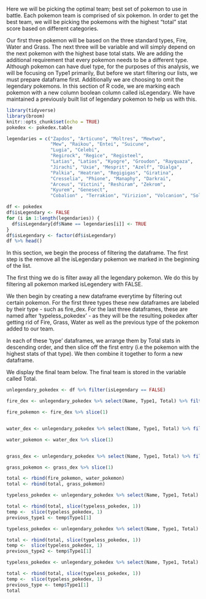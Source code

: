 Here we will be picking the optimal team; best set of pokemon to use in battle. Each pokemon team is comprised of six pokemon. In order to get the best team, we will be picking the pokemons with the highest "total" stat score based on different categories. 

Our first three pokemon will be based on the three standard types, Fire, Water and Grass. The next three will be variable and will simply depend on the next pokemon with the highest base total stats. We are adding the additional requirement that every pokemon needs to be a different type. Although pokemon can have duel type, for the purposes of this analysis, we will be focusing on Type1 primarily, 
But before we start filtering our lists, we must prepare dataframe first. Additionally we are choosing to omit the legendary pokemons. In this section of R code, we are marking each pokemon with a new column boolean column called isLegendary. We have maintained a previously built list of legendary pokemon to help us with this. 

```r
library(tidyverse)
library(broom)
knitr::opts_chunk$set(echo = TRUE)
pokedex <- pokedex.table

legendaries = c("Zapdos", "Articuno", "Moltres", "Mewtwo",
                "Mew", "Raikou", "Entei", "Suicune", 
                "Lugia", "Celebi", 
                "Regirock", "Regice", "Registeel",
                "Latias", "Latios", "Kyogre", "Groudon", "Rayquaza",
                "Jirachi", "Uxie", "Mesprit", "Azelf", "Dialga", 
                "Palkia", "Heatran", "Regigigas", "Giratina", 
                "Cresselia", "Phione", "Manaphy", "Darkrai",
                "Arceus", "Victini", "Reshiram", "Zekrom", 
                "Kyurem", "Genesect", 
                "Cobalion" , "Terrakion", "Virizion", "Volcanion", "Solgaleo", "Tapu Fini", "Tapu Bulu", "Xerneas", "Yveltal")

df <- pokedex
df$isLegendary <- FALSE
for (i in 1:length(legendaries)) {
  df$isLegendary[df$Name == legendaries[i]] <- TRUE
}
df$isLegendary <- factor(df$isLegendary)
df %>% head()

```
In this section, we begin the process of filtering the dataframe. The first step is the remove all the isLegendary pokemon we marked in the beginning of the list. 

The first thing we do is filter away all the legendary pokemon. We do this by filtering all pokemon marked isLegendery with FALSE. 

We then begin by creating a new dataframe everytime by filtering out certain pokemon. For the first three types these new dataframes are labeled by their type - such as fire_dex. For the last three dataframes, these are named after 'typeless_pokedex' - as they will be the resulting pokedex after getting rid of Fire, Grass, Water as well as the previous type of the pokemon added to our team. 

In each of these 'type' dataframes, we arrange them by Total stats in descending order, and then slice off the first entry (i.e the pokemon with the highest stats of that type). We then combine it together to form a new dataframe. 

We display the final team below. The final team is stored in the variable called Total. 

```r


unlegendary_pokedex <- df %>% filter(isLegendary == FALSE)

fire_dex <- unlegendary_pokedex %>% select(Name, Type1, Total) %>% filter(Type1 == "Fire") %>% arrange(desc(Total))

fire_pokemon <- fire_dex %>% slice(1)


water_dex <- unlegendary_pokedex %>% select(Name, Type1, Total) %>% filter(Type1 == "Water") %>% arrange(desc(Total))

water_pokemon <- water_dex %>% slice(1)


grass_dex <- unlegendary_pokedex %>% select(Name, Type1, Total) %>% filter(Type1 == "Grass") %>% arrange(desc(Total))

grass_pokemon <- grass_dex %>% slice(1)

total <- rbind(fire_pokemon, water_pokemon)
total <- rbind(total, grass_pokemon)

typeless_pokedex <- unlegendary_pokedex %>% select(Name, Type1, Total) %>% filter(Type1 != "Water")%>% filter(Type1 != "Fire")%>% filter(Type1 != "Grass") %>% arrange(desc(Total))

total <- rbind(total, slice(typeless_pokedex, 1))
temp <-  slice(typeless_pokedex, 1)
previous_type1 <- temp$Type1[1]

typeless_pokedex <- unlegendary_pokedex %>% select(Name, Type1, Total) %>% filter(Type1 != "Water")%>% filter(Type1 != "Fire")%>% filter(Type1 != "Grass") %>% filter(Type1 != previous_type1) %>% arrange(desc(Total))

total <- rbind(total, slice(typeless_pokedex, 1))
temp <-  slice(typeless_pokedex, 1)
previous_type2 <- temp$Type1[1]

typeless_pokedex <- unlegendary_pokedex %>% select(Name, Type1, Total) %>% filter(Type1 != "Water")%>% filter(Type1 != "Fire")%>% filter(Type1 != "Grass") %>% filter(Type1 != previous_type1) %>% filter(Type1 != previous_type2) %>% arrange(desc(Total))

total <- rbind(total, slice(typeless_pokedex, 1))
temp <-  slice(typeless_pokedex, 1)
previous_type <- temp$Type1[1]
total

```





































